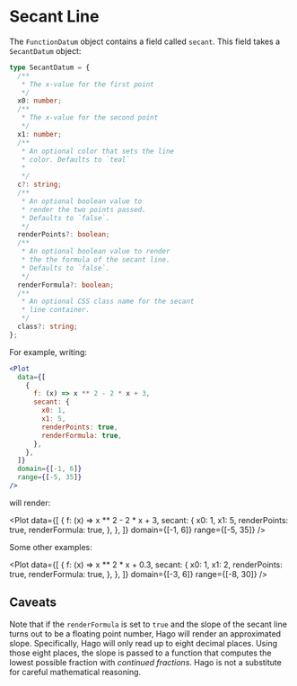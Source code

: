 
<Meta title="Plot/Secant Line" component={Plot} />

# Secant Line

The `FunctionDatum` object contains a field called `secant`. This field takes a `SecantDatum` object:

```typescript
type SecantDatum = {
  /**
   * The x-value for the first point
   */
  x0: number;
  /**
   * The x-value for the second point
   */
  x1: number;
  /**
   * An optional color that sets the line
   * color. Defaults to `teal`
   *
   */
  c?: string;
  /**
   * An optional boolean value to
   * render the two points passed.
   * Defaults to `false`.
   */
  renderPoints?: boolean;
  /**
   * An optional boolean value to render
   * the the formula of the secant line.
   * Defaults to `false`.
   */
  renderFormula?: boolean;
  /**
   * An optional CSS class name for the secant
   * line container.
   */
  class?: string;
};
```

For example, writing:

```jsx
<Plot
  data={[
    {
      f: (x) => x ** 2 - 2 * x + 3,
      secant: {
        x0: 1,
        x1: 5,
        renderPoints: true,
        renderFormula: true,
      },
    },
  ]}
  domain={[-1, 6]}
  range={[-5, 35]}
/>
```

will render:

<Plot
  data={[
    {
      f: (x) => x ** 2 - 2 * x + 3,
      secant: {
        x0: 1,
        x1: 5,
        renderPoints: true,
        renderFormula: true,
      },
    },
  ]}
  domain={[-1, 6]}
  range={[-5, 35]}
/>

Some other examples:

<Plot
  data={[
    {
      f: (x) => x ** 2 * x + 0.3,
      secant: {
        x0: 1,
        x1: 2,
        renderPoints: true,
        renderFormula: true,
      },
    },
  ]}
  domain={[-3, 6]}
  range={[-8, 30]}
/>

## Caveats

Note that if the `renderFormula` is set to `true` and the slope of the secant line turns out to be a floating point number, Hago will render an approximated slope. Specifically, Hago will only read up to eight decimal places. Using those eight places, the slope is passed to a function that computes the lowest possible fraction with _continued fractions_. Hago is not a substitute for careful mathematical reasoning.
